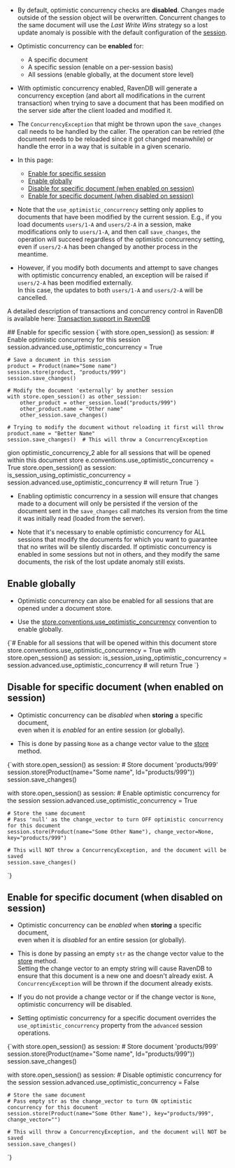 
<Admonition type="note" title="">

* By default, optimistic concurrency checks are **disabled**. Changes made outside of the session object will be overwritten. 
  Concurrent changes to the same document will use the _Last Write Wins_ strategy so a lost update anomaly is possible 
  with the default configuration of the [session](../../../client-api/session/what-is-a-session-and-how-does-it-work.mdx).

* Optimistic concurrency can be **enabled** for:
   * A specific document  
   * A specific session (enable on a per-session basis)  
   * All sessions (enable globally, at the document store level)  

* With optimistic concurrency enabled, RavenDB will generate a concurrency exception (and abort all modifications in 
  the current transaction) when trying to save a document that has been modified on the server side after the client 
  loaded and modified it.

* The `ConcurrencyException` that might be thrown upon the `save_changes` call needs to be handled by the caller. 
  The operation can be retried (the document needs to be reloaded since it got changed meanwhile) or handle the error 
  in a way that is suitable in a given scenario.

* In this page:
  * [Enable for specific session](../../../client-api/session/configuration/how-to-enable-optimistic-concurrency.mdx#enable-for-specific-session)
  * [Enable globally](../../../client-api/session/configuration/how-to-enable-optimistic-concurrency.mdx#enable-globally)
  * [Disable for specific document (when enabled on session)](../../../client-api/session/configuration/how-to-enable-optimistic-concurrency.mdx#disable-for-specific-document-(when-enabled-on-session))
  * [Enable for specific document (when disabled on session)](../../../client-api/session/configuration/how-to-enable-optimistic-concurrency.mdx#enable-for-specific-document-(when-disabled-on-session)) 

<Admonition type="warning" title="">

* Note that the `use_optimistic_concurrency` setting only applies to documents that have been modified by the current session. 
  E.g., if you load documents `users/1-A` and `users/2-A` in a session, make modifications only to `users/1-A`, and then call `save_changes`, 
  the operation will succeed regardless of the optimistic concurrency setting, even if `users/2-A` has been changed by another process in the meantime.

* However, if you modify both documents and attempt to save changes with optimistic concurrency enabled, an exception will be raised 
  if `users/2-A` has been modified externally.  
  In this case, the updates to both `users/1-A` and `users/2-A` will be cancelled.

</Admonition>

<Admonition type="info" title="">

A detailed description of transactions and concurrency control in RavenDB is available here: 
[Transaction support in RavenDB](../../../client-api/faq/transaction-support.mdx)

</Admonition>

</Admonition>
## Enable for specific session

<TabItem value="optimistic_concurrency_1" label="optimistic_concurrency_1">
<CodeBlock language="python">
{`with store.open_session() as session:
    # Enable optimistic concurrency for this session
    session.advanced.use_optimistic_concurrency = True

    # Save a document in this session
    product = Product(name="Some name")
    session.store(product, "products/999")
    session.save_changes()

    # Modify the document 'externally' by another session
    with store.open_session() as other_session:
        other_product = other_session.load("products/999")
        other_product.name = "Other name"
        other_session.save_changes()

    # Trying to modify the document without reloading it first will throw
    product.name = "Better Name"
    session.save_changes()  # This will throw a ConcurrencyException

gion optimistic_concurrency_2
able for all sessions that will be opened within this document store
e.conventions.use_optimistic_concurrency = True
 store.open_session() as session:
is_session_using_optimistic_concurrency = session.advanced.use_optimistic_concurrency  # will return True
`}
</CodeBlock>
</TabItem>

<Admonition type="warning" title="">

* Enabling optimistic concurrency in a session will ensure that changes made to a document will only be persisted 
  if the version of the document sent in the `save_changes` call matches its version from the time it was initially read (loaded from the server).
 
* Note that it's necessary to enable optimistic concurrency for ALL sessions that modify the documents for which you want to guarantee that no writes will be silently discarded.
  If optimistic concurrency is enabled in some sessions but not in others, and they modify the same documents, the risk of the lost update anomaly still exists.

</Admonition>



## Enable globally

* Optimistic concurrency can also be enabled for all sessions that are opened under a document store.

* Use the [store.conventions.use_optimistic_concurrency](../../../client-api/configuration/conventions.mdx#useoptimisticconcurrency) convention to enable globally.

<TabItem value="optimistic_concurrency_2" label="optimistic_concurrency_2">
<CodeBlock language="python">
{`# Enable for all sessions that will be opened within this document store
store.conventions.use_optimistic_concurrency = True
with store.open_session() as session:
    is_session_using_optimistic_concurrency = session.advanced.use_optimistic_concurrency  # will return True
`}
</CodeBlock>
</TabItem>



## Disable for specific document (when enabled on session)

* Optimistic concurrency can be _disabled_ when **storing** a specific document,  
  even when it is _enabled_ for an entire session (or globally).

* This is done by passing `None` as a change vector value to the [store](../../../client-api/session/storing-entities.mdx) method.

<TabItem value="optimistic_concurrency_3" label="optimistic_concurrency_3">
<CodeBlock language="python">
{`with store.open_session() as session:
    # Store document 'products/999'
    session.store(Product(name="Some name", Id="products/999"))
    session.save_changes()

with store.open_session() as session:
    # Enable optimistic concurrency for the session
    session.advanced.use_optimistic_concurrency = True

    # Store the same document
    # Pass 'null' as the change_vector to turn OFF optimistic concurrency for this document
    session.store(Product(name="Some Other Name"), change_vector=None, key="products/999")

    # This will NOT throw a ConcurrencyException, and the document will be saved
    session.save_changes()
`}
</CodeBlock>
</TabItem>



## Enable for specific document (when disabled on session)

* Optimistic concurrency can be _enabled_ when **storing** a specific document,  
  even when it is _disabled_ for an entire session (or globally).

* This is done by passing an empty `str` as the change vector value to the [store](../../../client-api/session/storing-entities.mdx) method.  
  Setting the change vector to an empty string will cause RavenDB to ensure that this document is a new one and doesn't already exist.
  A `ConcurrencyException` will be thrown if the document already exists. 

* If you do not provide a change vector or if the change vector is `None`, optimistic concurrency will be disabled.  

* Setting optimistic concurrency for a specific document overrides the `use_optimistic_concurrency` property from the `advanced` session operations.

<TabItem value="optimistic_concurrency_4" label="optimistic_concurrency_4">
<CodeBlock language="python">
{`with store.open_session() as session:
    # Store document 'products/999'
    session.store(Product(name="Some name", Id="products/999"))
    session.save_changes()

with store.open_session() as session:
    # Disable optimistic concurrency for the session
    session.advanced.use_optimistic_concurrency = False

    # Store the same document
    # Pass empty str as the change_vector to turn ON optimistic concurrency for this document
    session.store(Product(name="Some Other Name"), key="products/999", change_vector="")

    # This will throw a ConcurrencyException, and the document will NOT be saved
    session.save_changes()
`}
</CodeBlock>
</TabItem>





